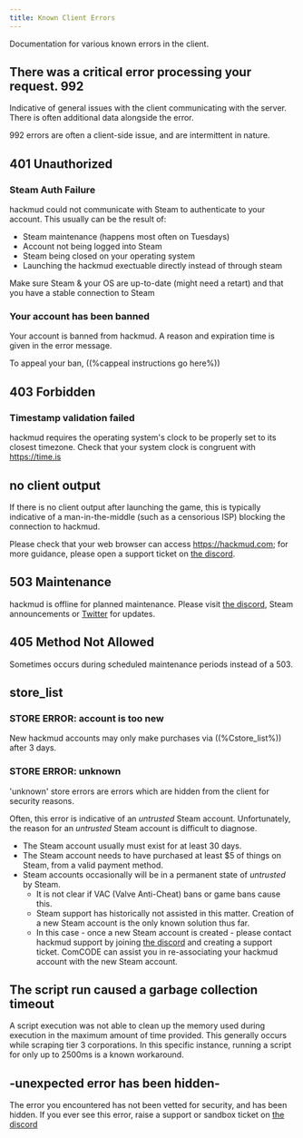 ```yaml
---
title: Known Client Errors
---
```


Documentation for various known errors in the client.

## There was a critical error processing your request. 992

Indicative of general issues with the client communicating with the server. There is often additional data alongside the error.

992 errors are often a client-side issue, and are intermittent in nature.

## 401 Unauthorized

### Steam Auth Failure

hackmud could not communicate with Steam to authenticate to your account. This usually can be the result of:

- Steam maintenance (happens most often on Tuesdays)
- Account not being logged into Steam
- Steam being closed on your operating system
- Launching the hackmud exectuable directly instead of through steam

Make sure Steam & your OS are up-to-date (might need a retart) and that you have a stable connection to Steam

### Your account has been banned

Your account is banned from hackmud. A reason and expiration time is given in the error message.

To appeal your ban, ((%cappeal instructions go here%))

## 403 Forbidden

### Timestamp validation failed

hackmud requires the operating system's clock to be properly set to its closest timezone. Check that your system clock is congruent with https://time.is

## no client output

If there is no client output after launching the game, this is typically indicative of a man-in-the-middle (such as a censorious ISP) blocking the connection to hackmud.

Please check that your web browser can access https://hackmud.com; for more guidance, please open a support ticket on [the discord](https://discord.gg/QRTXHaz).

## 503 Maintenance

hackmud is offline for planned maintenance. Please visit [the discord](https://discord.gg/QRTXHaz), Steam announcements or [Twitter](https://x.com/hackmudgame) for updates.

## 405 Method Not Allowed

Sometimes occurs during scheduled maintenance periods instead of a 503.

## store_list

### STORE ERROR: account is too new

New hackmud accounts may only make purchases via ((%Cstore_list%)) after 3 days.

### STORE ERROR: unknown

'unknown' store errors are errors which are hidden from the client for security reasons.

Often, this error is indicative of an _untrusted_ Steam account. Unfortunately, the reason for an _untrusted_ Steam account is difficult to diagnose.

- The Steam account usually must exist for at least 30 days.
- The Steam account needs to have purchased at least $5 of things on Steam, from a valid payment method.
- Steam accounts occasionally will be in a permanent state of _untrusted_ by Steam.
  - It is not clear if VAC (Valve Anti-Cheat) bans or game bans cause this.
  - Steam support has historically not assisted in this matter. Creation of a new Steam account is the only known solution thus far.
  - In this case - once a new Steam account is created - please contact hackmud support by joining [the discord](https://discord.gg/QRTXHaz) and creating a support ticket. ComCODE can assist you in re-associating your hackmud account with the new Steam account.

## The script run caused a garbage collection timeout

A script execution was not able to clean up the memory used during execution in the maximum amount of time provided. This generally occurs while scraping tier 3 corporations. In this specific instance, running a script for only up to 2500ms is a known workaround.

## -unexpected error has been hidden-

The error you encountered has not been vetted for security, and has been hidden. If you ever see this error, raise a support or sandbox ticket on [the discord](https://discord.gg/QRTXHaz)
